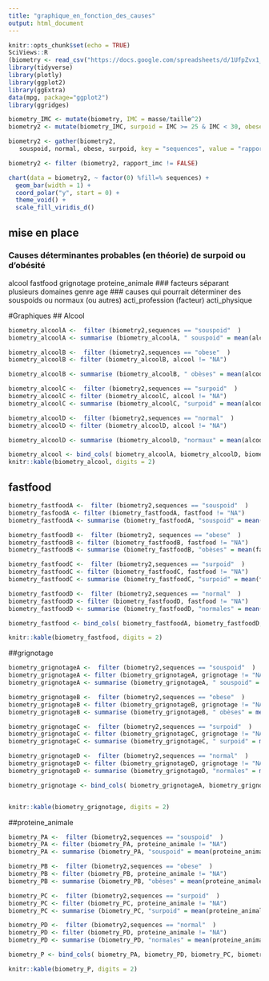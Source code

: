 ---
title: "graphique_en_fonction_des_causes"
output: html_document
---

```{r setup, include=FALSE}
knitr::opts_chunk$set(echo = TRUE)
SciViews::R
(biometry <- read_csv("https://docs.google.com/spreadsheets/d/1UfpZvx1_nd7d10vIMAfGVZ1vWyIuzeiKxPL0jfkNSQM/export?format=csv", locale = locale(decimal_mark = ",")))
library(tidyverse)
library(plotly)
library(ggplot2)
library(ggExtra)
data(mpg, package="ggplot2")
library(ggridges)

biometry_IMC <- mutate(biometry, IMC = masse/taille^2)
biometry2 <- mutate(biometry_IMC, surpoid = IMC >= 25 & IMC < 30, obese = IMC> 30, normal = IMC <25 & IMC >= 18.5 , souspoid = IMC < 18.5)

biometry2 <- gather(biometry2,
   souspoid, normal, obese, surpoid, key = "sequences", value = "rapport_imc")

biometry2 <- filter (biometry2, rapport_imc != FALSE)

chart(data = biometry2, ~ factor(0) %fill=% sequences) +
  geom_bar(width = 1) + 
  coord_polar("y", start = 0) +
  theme_void() +
  scale_fill_viridis_d()

```
## mise en place
### Causes déterminantes probables (en théorie) de surpoid ou d'obésité
alcool
fastfood
grignotage
proteine_animale
### facteurs séparant plusieurs domaines
genre
age
### causes qui pourrait déterminer des souspoids ou normaux (ou autres)
acti_profession (facteur)
acti_physique 

#Graphiques
## Alcool
```{r}
biometry_alcoolA <-  filter (biometry2,sequences == "souspoid"  )
biometry_alcoolA <- summarise (biometry_alcoolA, " souspoid" = mean(alcool))

biometry_alcoolB <-  filter (biometry2,sequences == "obese"  )
biometry_alcoolB <- filter (biometry_alcoolB, alcool != "NA")

biometry_alcoolB <- summarise (biometry_alcoolB, " obèses" = mean(alcool))

biometry_alcoolC <-  filter (biometry2,sequences == "surpoid"  )
biometry_alcoolC <- filter (biometry_alcoolC, alcool != "NA")
biometry_alcoolC <- summarise (biometry_alcoolC, "surpoid" = mean(alcool))

biometry_alcoolD <-  filter (biometry2,sequences == "normal"  )
biometry_alcoolD <- filter (biometry_alcoolD, alcool != "NA")

biometry_alcoolD <- summarise (biometry_alcoolD, "normaux" = mean(alcool))

biometry_alcool <- bind_cols( biometry_alcoolA, biometry_alcoolD, biometry_alcoolC, biometry_alcoolB)
knitr::kable(biometry_alcool, digits = 2)

```

## fastfood
```{r}
biometry_fastfoodA <-  filter (biometry2,sequences == "souspoid"  )
biometry_fasfoodA <- filter (biometry_fastfoodA, fastfood != "NA")
biometry_fastfoodA <- summarise (biometry_fastfoodA, "souspoid" = mean(fastfood))

biometry_fastfoodB <-  filter (biometry2, sequences == "obese"  )
biometry_fastfoodB <- filter (biometry_fastfoodB, fastfood != "NA")
biometry_fastfoodB <- summarise (biometry_fastfoodB, "obèses" = mean(fastfood))

biometry_fastfoodC <-  filter (biometry2,sequences == "surpoid"  )
biometry_fastfoodC <- filter (biometry_fastfoodC, fastfood != "NA")
biometry_fastfoodC <- summarise (biometry_fastfoodC, "surpoid" = mean(fastfood))

biometry_fastfoodD <-  filter (biometry2,sequences == "normal"  )
biometry_fastfoodD <- filter (biometry_fastfoodD, fastfood != "NA")
biometry_fastfoodD <- summarise (biometry_fastfoodD, "normales" = mean(fastfood))

biometry_fastfood <- bind_cols( biometry_fastfoodA, biometry_fastfoodD, biometry_fastfoodC, biometry_fastfoodB)

knitr::kable(biometry_fastfood, digits = 2)

```

##grignotage
```{r}
biometry_grignotageA <-  filter (biometry2,sequences == "souspoid"  )
biometry_grignotageA <- filter (biometry_grignotageA, grignotage != "NA")
biometry_grignotageA <- summarise (biometry_grignotageA, " souspoid" = mean(grignotage))

biometry_grignotageB <-  filter (biometry2,sequences == "obese"  )
biometry_grignotageB <- filter (biometry_grignotageB, grignotage != "NA")
biometry_grignotageB <- summarise (biometry_grignotageB, " obèses" = mean(grignotage))

biometry_grignotageC <-  filter (biometry2,sequences == "surpoid"  )
biometry_grignotageC <- filter (biometry_grignotageC, grignotage != "NA")
biometry_grignotageC <- summarise (biometry_grignotageC, " surpoid" = mean(grignotage))

biometry_grignotageD <-  filter (biometry2,sequences == "normal"  )
biometry_grignotageD <- filter (biometry_grignotageD, grignotage != "NA")
biometry_grignotageD <- summarise (biometry_grignotageD, "normales" = mean(grignotage))

biometry_grignotage <- bind_cols( biometry_grignotageA, biometry_grignotageD, biometry_grignotageC, biometry_grignotageB)


knitr::kable(biometry_grignotage, digits = 2)

```

##proteine_animale
```{r}
biometry_PA <-  filter (biometry2,sequences == "souspoid"  )
biometry_PA <- filter (biometry_PA, proteine_animale != "NA")
biometry_PA <- summarise (biometry_PA, "souspoid" = mean(proteine_animale))

biometry_PB <-  filter (biometry2,sequences == "obese"  )
biometry_PB <- filter (biometry_PB, proteine_animale != "NA")
biometry_PB <- summarise (biometry_PB, "obèses" = mean(proteine_animale))

biometry_PC <-  filter (biometry2,sequences == "surpoid"  )
biometry_PC <- filter (biometry_PC, proteine_animale != "NA")
biometry_PC <- summarise (biometry_PC, "surpoid" = mean(proteine_animale))

biometry_PD <-  filter (biometry2,sequences == "normal"  )
biometry_PD <- filter (biometry_PD, proteine_animale != "NA")
biometry_PD <- summarise (biometry_PD, "normales" = mean(proteine_animale))

biometry_P <- bind_cols( biometry_PA, biometry_PD, biometry_PC, biometry_PB)

knitr::kable(biometry_P, digits = 2)
```


